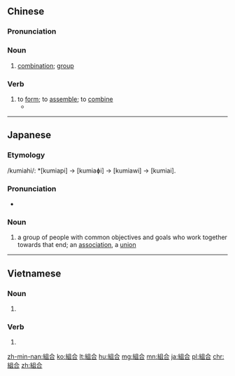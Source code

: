 {{also|组合}}
==Chinese==
{{zh-forms|s=组合}}

===Pronunciation===
{{zh-pron
|m=zǔhé
|c=zou2 hap6
|mn=qz,xm,zz:chó͘-ha̍p/tw:cho͘-ha̍p
|cat=n,v
}}

===Noun===
{{zh-noun}}

# [[combination]]; [[group]]

===Verb===
{{zh-verb}}

# to [[form]]; to [[assemble]]; to [[combine]]
#* {{zh-x|@315 是 新 組合 的 宿舍，一共 六 位 姐妹。|315 was a newly-'''created''' dorm with six girls living in it.|ref='''2008:''' Qin Yong (秦俑), ''[http://www.xiaoxiaoshuo.com/chengchang/20090226/176.html 化妝]''}}

----

==Japanese==
{{ja-kanjitab|組|合}}

===Etymology===
/kumiahi/: *[kumiapi] → [kumiaɸi] → [kumiawi] → [kumiai].

===Pronunciation===
* {{IPA|/kumiai/|lang=ja}}

===Noun===
{{ja-noun|くみあい|hhira=くみあひ}}

# a group of people with common objectives and goals who work together towards that end; an [[association]], a [[union]]

----

==Vietnamese==
{{vi-hantutab}}

===Noun===
{{vi-hantu}}

# {{han tu form of|tổ hợp|[[combination]]; [[group]]}}

===Verb===
{{vi-hantu}}

# {{han tu form of|tổ hợp|to [[form]]; to [[assemble]]; to [[combine]]}}

[[zh-min-nan:組合]]
[[ko:組合]]
[[lt:組合]]
[[hu:組合]]
[[mg:組合]]
[[mn:組合]]
[[ja:組合]]
[[pl:組合]]
[[chr:組合]]
[[zh:組合]]